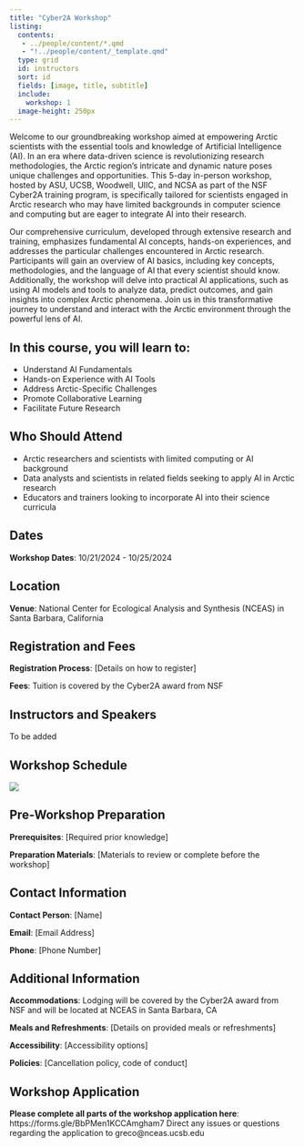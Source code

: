 ```yaml
---
title: "Cyber2A Workshop"
listing:
  contents:
   - ../people/content/*.qmd
   - "!../people/content/_template.qmd"
  type: grid 
  id: instructors
  sort: id
  fields: [image, title, subtitle]
  include:
    workshop: 1
  image-height: 250px
---
```


Welcome to our groundbreaking workshop aimed at empowering Arctic scientists with the essential tools and knowledge of Artificial Intelligence (AI). In an era where data-driven science is revolutionizing research methodologies, the Arctic region's intricate and dynamic nature poses unique challenges and opportunities. This 5-day in-person workshop, hosted by ASU, UCSB, Woodwell, UIIC, and NCSA as part of the NSF Cyber2A training program, is specifically tailored for scientists engaged in Arctic research who may have limited backgrounds in computer science and computing but are eager to integrate AI into their research.

Our comprehensive curriculum, developed through extensive research and training, emphasizes fundamental AI concepts, hands-on experiences, and addresses the particular challenges encountered in Arctic research. Participants will gain an overview of AI basics, including key concepts, methodologies, and the language of AI that every scientist should know. Additionally, the workshop will delve into practical AI applications, such as using AI models and tools to analyze data, predict outcomes, and gain insights into complex Arctic phenomena. Join us in this transformative journey to understand and interact with the Arctic environment through the powerful lens of AI.

## In this course, you will learn to:

- Understand AI Fundamentals
- Hands-on Experience with AI Tools
- Address Arctic-Specific Challenges
- Promote Collaborative Learning
- Facilitate Future Research

## Who Should Attend

- Arctic researchers and scientists with limited computing or AI background
- Data analysts and scientists in related fields seeking to apply AI in Arctic research
- Educators and trainers looking to incorporate AI into their science curricula

## Dates

**Workshop Dates**: 10/21/2024 - 10/25/2024

## Location

**Venue**: National Center for Ecological Analysis and Synthesis (NCEAS) in Santa Barbara, California

## Registration and Fees

**Registration Process**: [Details on how to register]

**Fees**: Tuition is covered by the Cyber2A award from NSF

## Instructors and Speakers

To be added

:::{#instructors}
:::

## Workshop Schedule

![](schedule-draft.png)

## Pre-Workshop Preparation

**Prerequisites**: [Required prior knowledge]

**Preparation Materials**: [Materials to review or complete before the workshop]

## Contact Information

**Contact Person**: [Name]

**Email**: [Email Address]

**Phone**: [Phone Number]

## Additional Information

**Accommodations**: Lodging will be covered by the Cyber2A award from NSF and will be located at NCEAS in Santa Barbara, CA

**Meals and Refreshments**: [Details on provided meals or refreshments]

**Accessibility**: [Accessibility options]

**Policies**: [Cancellation policy, code of conduct]

## Workshop Application

**Please complete all parts of the workshop application here**: https://forms.gle/BbPMen1KCCAmgham7
Direct any issues or questions regarding the application to greco@nceas.ucsb.edu

